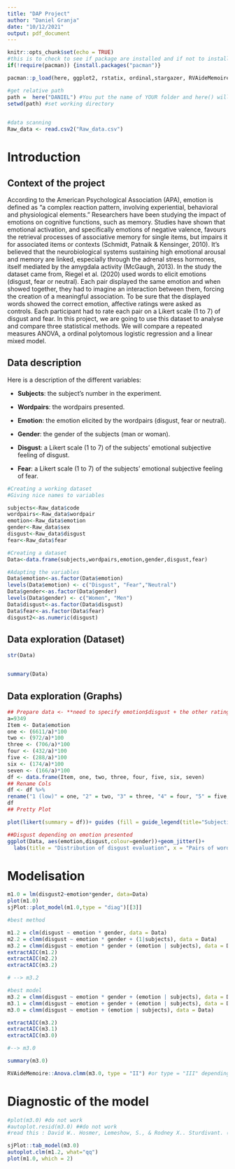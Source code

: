 ```yaml
---
title: "DAP Project"
author: "Daniel Granja"
date: "10/12/2021"
output: pdf_document
---
```


```r
knitr::opts_chunk$set(echo = TRUE)
#this is to check to see if package are installed and if not to install them or just load them if they are installed!
if(!require(pacman)) {install.packages("pacman")}

pacman::p_load(here, ggplot2, rstatix, ordinal,stargazer, RVAideMemoire,sjPlot, HH, likert, dplyr,sure)

#get relative path
path =  here("DANIEL") #You put the name of YOUR folder and here() will find the relative path for you ! 
setwd(path) #set working directory

 
#data scanning 
Raw_data <- read.csv2("Raw_data.csv")
```


Introduction
============

Context of the project
----------------------

According to the American Psychological Association (APA), emotion is defined as “a complex reaction pattern, involving experiential, behavioral and physiological elements.”
Researchers have been studying the impact of emotions on cognitive functions, such as memory. Studies have shown that emotional activation, and specifically emotions of negative valence, favours the retrieval processes of associative memory for single items, but impairs it for associated items or contexts (Schmidt, Patnaik & Kensinger, 2010).
It's believed that the neurobiological systems sustaining high emotional arousal and memory are linked, especially through the adrenal stress hormones, itself mediated by the amygdala activity (McGaugh, 2013).
In the study the dataset came from, Riegel et al. (2020) used words to elicit emotions (disgust, fear or neutral). Each pair displayed the same emotion and when showed together, they had to imagine an interaction between them, forcing the creation of a meaningful association. To be sure that the displayed words showed the correct emotion, affective ratings were asked as controls. Each participant had to rate each pair on a Likert scale (1 to 7) of disgust and fear.
In this project, we are going to use this dataset to analyse and compare three statistical methods. We will compare a repeated measures ANOVA, a ordinal polytomous logistic regression and a linear mixed model. 


Data description
----------------
Here is a description of the different variables:

* **Subjects**: the subject's number in the experiment.

* **Wordpairs**: the wordpairs presented.

* **Emotion**: the emotion elicited by the wordpairs (disgust, fear or neutral).

* **Gender**: the gender of the subjects (man or woman).

* **Disgust**: a Likert scale (1 to 7) of the subjects’ emotional subjective feeling of disgust.

* **Fear**: a Likert scale (1 to 7) of the subjects’ emotional subjective feeling of fear.


```r
#Creating a working dataset
#Giving nice names to variables

subjects<-Raw_data$code
wordpairs<-Raw_data$wordpair
emotion<-Raw_data$emotion
gender<-Raw_data$sex
disgust<-Raw_data$disgust
fear<-Raw_data$fear

#Creating a dataset
Data<-data.frame(subjects,wordpairs,emotion,gender,disgust,fear)

#Adapting the variables
Data$emotion<-as.factor(Data$emotion)
levels(Data$emotion) <- c("Disgust", "Fear","Neutral")
Data$gender<-as.factor(Data$gender)
levels(Data$gender) <- c("Women", "Men")
Data$disgust<-as.factor(Data$disgust)
Data$fear<-as.factor(Data$fear)
disgust2<-as.numeric(disgust)
```

Data exploration (Dataset)
----------------

```r
str(Data)


summary(Data)
```
Data exploration (Graphs) 
-------------------------

```r

## Prepare data <- **need to specify emotion$disgust + the other ratings**
a=9349
Item <- Data$emotion
one <- (6611/a)*100
two <- (972/a)*100
three <- (706/a)*100
four <- (432/a)*100
five <- (288/a)*100
six <- (174/a)*100
seven <- (166/a)*100
df <- data.frame(Item, one, two, three, four, five, six, seven)
## Rename Cols
df <- df %>%
rename("1 (low)" = one, "2" = two, "3" = three, "4" = four, "5" = five, "6"= six, "7 (high)"= seven)
df
## Pretty Plot

plot(likert(summary = df))+ guides (fill = guide_legend(title="Subjective evaluation")) + labs(title = "Subjective evaluation of disgust across all pairs of words")+ labs(y = "Percentage of Likert answers") + theme(plot.title = element_text(hjust = 0.5))+ theme(plot.title = element_text(size = rel(1.5))) + theme( legend.box.background = element_rect(), legend.box.margin = margin(6, 6, 6, 6),legend.position = "top")

##Disgust depending on emotion presented
ggplot(Data, aes(emotion,disgust,colour=gender))+geom_jitter()+
  labs(title = "Distribution of disgust evaluation", x = "Pairs of words' emotions", y = "Likert scale of subjective disgust feeling") + theme(plot.title = element_text(hjust = 0.75)) + labs(colour = "Gender")+ theme(plot.title = element_text(size = rel(2)))
```

Modelisation
============
```r
m1.0 = lm(disgust2~emotion*gender, data=Data)
plot(m1.0)
sjPlot::plot_model(m1.0,type = "diag")[[3]]
```

```r
#best method

m1.2 = clm(disgust ~ emotion * gender, data = Data)
m2.2 = clmm(disgust ~ emotion * gender + (1|subjects), data = Data)
m3.2 = clmm(disgust ~ emotion * gender + (emotion | subjects), data = Data)
extractAIC(m1.2)
extractAIC(m2.2)
extractAIC(m3.2)

# --> m3.2
```

```r
#best model
m3.2 = clmm(disgust ~ emotion * gender + (emotion | subjects), data = Data)
m3.1 = clmm(disgust ~ emotion + gender + (emotion | subjects), data = Data)
m3.0 = clmm(disgust ~ emotion + (emotion | subjects), data = Data)

extractAIC(m3.2)
extractAIC(m3.1)
extractAIC(m3.0)

#--> m3.0

```


```r
summary(m3.0)

RVAideMemoire::Anova.clmm(m3.0, type = "II") #or type = "III" depending on the context
```
Diagnostic of the model
=======================
```r
#plot(m3.0) #do not work
#autoplot.resid(m3.0) ##do not work
#read this : David W.. Hosmer, Lemeshow, S., & Rodney X.. Sturdivant. (2000). Applied logistic regression. New York: Wiley. --> §5

sjPlot::tab_model(m3.0)
autoplot.clm(m1.2, what="qq")
plot(m1.0, which = 2)
```